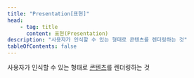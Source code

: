 ```yaml
---
title: "Presentation[표현]"
head:
    - tag: title
      content: 표현(Presentation)
description: "사용자가 인식할 수 있는 형태로 콘텐츠를 렌더링하는 것"
tableOfContents: false
---
```



사용자가 인식할 수 있는 형태로 [콘텐츠](./content "콘텐츠의 구조, 표현 및 상호 작용을 정의하는 코드나 마크업을 포함하여 사용자 에이전트를 통해 사용자에게 전달되는 정보 및 감각 경험")를 렌더링하는 것